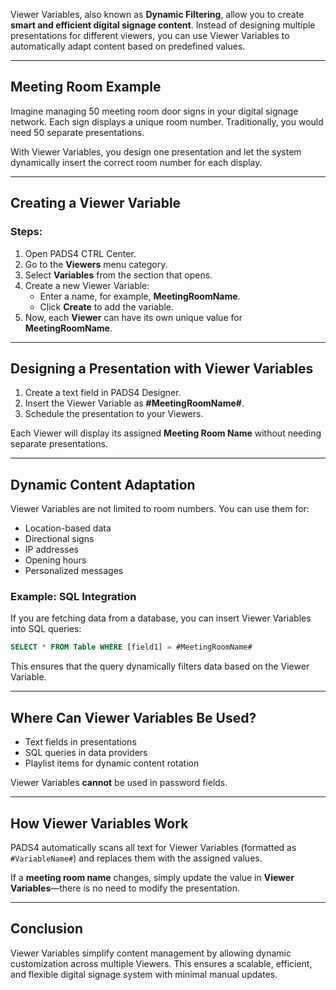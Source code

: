 Viewer Variables, also known as **Dynamic Filtering**, allow you to create **smart and efficient digital signage content**. Instead of designing multiple presentations for different viewers, you can use Viewer Variables to automatically adapt content based on predefined values.

---

## **Meeting Room Example**
Imagine managing 50 meeting room door signs in your digital signage network. Each sign displays a unique room number. Traditionally, you would need 50 separate presentations.

With Viewer Variables, you design one presentation and let the system dynamically insert the correct room number for each display.

---

## **Creating a Viewer Variable**
### **Steps:**
1. Open PADS4 CTRL Center.
2. Go to the **Viewers** menu category.
3. Select **Variables** from the section that opens.
4. Create a new Viewer Variable:
   - Enter a name, for example, **MeetingRoomName**.
   - Click **Create** to add the variable.
5. Now, each **Viewer** can have its own unique value for **MeetingRoomName**.

---

## **Designing a Presentation with Viewer Variables**
1. Create a text field in PADS4 Designer.
2. Insert the Viewer Variable as **#MeetingRoomName#**.
3. Schedule the presentation to your Viewers.

Each Viewer will display its assigned **Meeting Room Name** without needing separate presentations.

---

## **Dynamic Content Adaptation**
Viewer Variables are not limited to room numbers. You can use them for:
- Location-based data
- Directional signs
- IP addresses
- Opening hours
- Personalized messages

### **Example: SQL Integration**
If you are fetching data from a database, you can insert Viewer Variables into SQL queries:

```sql
SELECT * FROM Table WHERE [field1] = #MeetingRoomName#
```

This ensures that the query dynamically filters data based on the Viewer Variable.

---

## **Where Can Viewer Variables Be Used?**
- Text fields in presentations  
- SQL queries in data providers  
- Playlist items for dynamic content rotation  

Viewer Variables **cannot** be used in password fields.

---

## **How Viewer Variables Work**
PADS4 automatically scans all text for Viewer Variables (formatted as `#VariableName#`) and replaces them with the assigned values.

If a **meeting room name** changes, simply update the value in **Viewer Variables**—there is no need to modify the presentation.

---

## **Conclusion**
Viewer Variables simplify content management by allowing dynamic customization across multiple Viewers. This ensures a scalable, efficient, and flexible digital signage system with minimal manual updates.